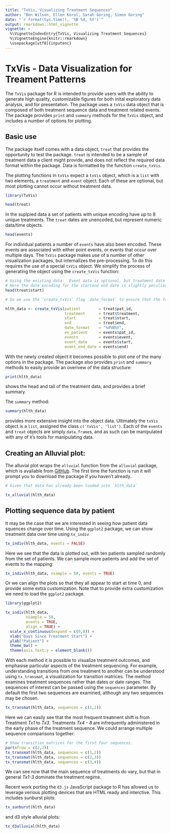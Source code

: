 ```yaml
---
title: "TxVis, Visualizing Treatment Sequences"
author: "Ben Wilson, Ellen Korol, Sarah Goring, Simon Goring"
date: "`r format(Sys.time(), '%B %d, %Y')`"
output: rmarkdown::html_vignette
vignette: >
  %\VignetteIndexEntry{TxVis, Visualizing Treatment Sequences}
  %\VignetteEngine{knitr::rmarkdown}
  \usepackage[utf8]{inputenc}
---
```


# TxVis - Data Visualization for Treament Patterns

The `TxVis` package for R is intended to provide users with the ability to generate high quality, customizable figures for both inital exploratory data analysis, and for presentation.  The package uses a `txVis` data object that is composed of both treatment sequence data and treatment related events.  The package provides `print` and `summary` methods for the `TxVis` object, and includes a number of options for plotting.

## Basic use

The package itself comes with a data object, `treat` that provides the opportunity to test the package.  `treat` is intended to be a sample of treatment data a client might provide, and does not reflect the required data format within the package.  Data is formatted by the function `create_txVis`.  

The plotting functions in `txVis` expect a `txVis` object, which is a `list` with two elements, a `treatment` and `event` object.  Each of these are optional, but most plotting cannot occur without treatment data.

```r

library(TxVis)

head(treat)

```

In the suplpied data a set of patients with unique encoding have up to 8 unique treatments.  The `treat` dates are unencoded, but represent numeric data/time objects.

```r
head(events)
```

For individual patients a number of `events` have also been encoded.  These events are associated with either point events, or events that occur over multiple days.  The `TxVis` package makes use of a number of other visualization packages, but internalizes the pre-processing.  To do this requires the use of a special `txVis` object.  We simplify the process of generating the object using the `create_txVis` function:

```r

# Using the existing data.  Event data is optional, but treatment data is required.
# Here the date encoding for the startand end date is slightly peculiar:
head(treat$start)

# So we use the `create_txVis` flag `date_format` to ensure that the formatting is correct:

hlth_data <- create_txVis(patient        = treat$pat_id, 
                          treatment      = treat$treatment,
                          start          = treat$start,
                          end            = treat$end,
                          date_format    = "%d%B%Y",
                          ev_patient     = events$pat_id,
                          events         = events$event,
                          event_date     = events$start,
                          event_end_date = events$end)
```

With the newly created object it becomes possible to plot one of the many options in the package.  The package also provides `print` and `summary` methods to easily provide an overivew of the data structure:

```r
print(hlth_data)
```

shows the head and tail of the treatment data, and provides a brief summary.

The `summary` method:

```r
summary(hlth_data)
```

provides more extensive insight into the object data.  Ultimately the `txVis` object is a `list`, assigned the class `c('txVis', 'list')`.  Each of the `events` and `treat` objects are simply `data.frame`s, and as such can be manipulated with any of `R`'s tools for manipulating data.

## Creating an Alluvial plot:

The alluvial plot wraps the `alluvial` function from the `alluvial` package, which is available from [GitHub](https://github.com/mbojan/alluvial).  The first time the function is run it will prompt you to download the package if you haven't already.

```r
# Given that data has already been loaded into `hlth_data`

tx_alluvial(hlth_data)
```

## Plotting sequence data by patient

It may be the case that we are interested in seeing how patient data squences change over time.  Using the `ggplot2` package, we can show treatment data over time using `tx_indiv`

```r
tx_indiv(hlth_data, events = FALSE)
```

Here we see that the data is plotted out, with ten patients sampled randomly from the set of patients.  We can sample more patients and add the set of events to the mapping:

```r
tx_indiv(hlth_data, nsample = 50, events = TRUE)
```

Or we can align the plots so that they all appear to start at time 0, and provide some extra customization.  Note that to provide extra customization we need to load the `ggplot2` package.

```r

library(ggplot2)

tx_indiv(hlth_data, 
         nsample = 50, 
         events = TRUE, 
         align = TRUE) +
  scale_x_continuous(expand = c(0,0)) +
  xlab("Days Since Treatment Start") +
  ylab("Patient") +
  theme_bw() +
  theme(axis.text.y = element_blank())

```

With each method it is possible to visualize treatment outcomes, and emphasise particular aspects of the treatment sequencing.  For example, understanding transitions from one treatment to another can be understood using `tx_transmat`, a visualization for transition matrices.  The method examines treatment sequences rather than dates or date ranges.  The sequences of interest can be passed using the `sequences` parameter.  By default the first two sequences are examined, although any two sequences may be chosen.


```r

tx_transmat(hlth_data, sequences = c(1,2))

```

Here we can easily see that the most frequent treatment shift is from Treatment *Tx1* to *Tx3*.  Treatments *Tx4 - 8* are infrequently administered in the early phase of the treatment sequence.  We could arrange multiple sequence comparisons together:

```r

# Show transition matrices for the first four sequences.
par(mfrow = c(2,2))
tx_transmat(hlth_data, sequences = c(1,2))
tx_transmat(hlth_data, sequences = c(2,3))
tx_transmat(hlth_data, sequences = c(3,4))
```

We can see now that the main sequence of treatments do vary, but that in general *Tx1-3* dominate the treatment regime.

Recent work porting the `d3.js` JavaScript package to R has allowed us to leverage verious plotting devices that are HTML ready and interctive.  This includes sunburst plots:

```r
tx_sunburst(hlth_data)
```

and d3 style alluvial plots:

```r
tx_d3alluvial(hlth_data)
```